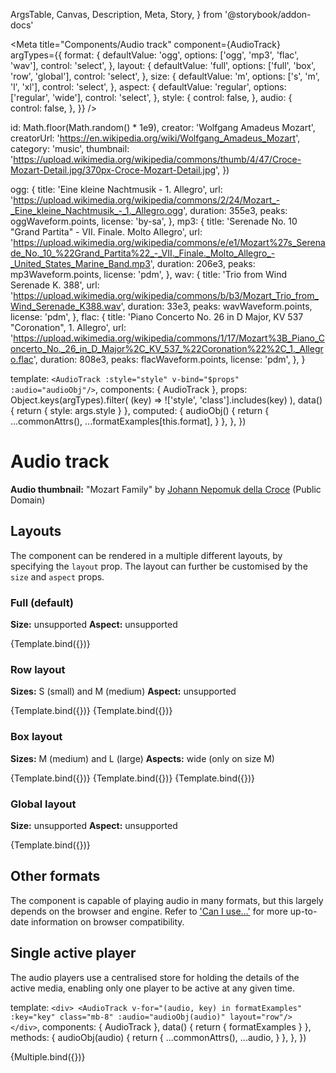   ArgsTable,
  Canvas,
  Description,
  Meta,
  Story,
} from '@storybook/addon-docs'



<Meta
  title="Components/Audio track"
  component={AudioTrack}
  argTypes={{
    format: {
      defaultValue: 'ogg',
      options: ['ogg', 'mp3', 'flac', 'wav'],
      control: 'select',
    },
    layout: {
      defaultValue: 'full',
      options: ['full', 'box', 'row', 'global'],
      control: 'select',
    },
    size: {
      defaultValue: 'm',
      options: ['s', 'm', 'l', 'xl'],
      control: 'select',
    },
    aspect: {
      defaultValue: 'regular',
      options: ['regular', 'wide'],
      control: 'select',
    },
    style: {
      control: false,
    },
    audio: {
      control: false,
    },
  }}
/>

  id: Math.floor(Math.random() * 1e9),
  creator: 'Wolfgang Amadeus Mozart',
  creatorUrl: 'https://en.wikipedia.org/wiki/Wolfgang_Amadeus_Mozart',
  category: 'music',
  thumbnail:
    'https://upload.wikimedia.org/wikipedia/commons/thumb/4/47/Croce-Mozart-Detail.jpg/370px-Croce-Mozart-Detail.jpg',
})

  ogg: {
    title: 'Eine kleine Nachtmusik - 1. Allegro',
    url:
      'https://upload.wikimedia.org/wikipedia/commons/2/24/Mozart_-_Eine_kleine_Nachtmusik_-_1._Allegro.ogg',
    duration: 355e3,
    peaks: oggWaveform.points,
    license: 'by-sa',
  },
  mp3: {
    title: 'Serenade No. 10 "Grand Partita" - VII. Finale. Molto Allegro',
    url:
      'https://upload.wikimedia.org/wikipedia/commons/e/e1/Mozart%27s_Serenade_No._10_%22Grand_Partita%22_-_VII._Finale._Molto_Allegro_-_United_States_Marine_Band.mp3',
    duration: 206e3,
    peaks: mp3Waveform.points,
    license: 'pdm',
  },
  wav: {
    title: 'Trio from Wind Serenade K. 388',
    url:
      'https://upload.wikimedia.org/wikipedia/commons/b/b3/Mozart_Trio_from_Wind_Serenade_K388.wav',
    duration: 33e3,
    peaks: wavWaveform.points,
    license: 'pdm',
  },
  flac: {
    title: 'Piano Concerto No. 26 in D Major, KV 537 "Coronation", 1. Allegro',
    url:
      'https://upload.wikimedia.org/wikipedia/commons/1/17/Mozart%3B_Piano_Concerto_No._26_in_D_Major%2C_KV_537_%22Coronation%22%2C_1._Allegro.flac',
    duration: 808e3,
    peaks: flacWaveform.points,
    license: 'pdm',
  },
}

  template: `<AudioTrack :style="style" v-bind="$props" :audio="audioObj"/>`,
  components: { AudioTrack },
  props: Object.keys(argTypes).filter(
    (key) => !['style', 'class'].includes(key)
  ),
  data() {
    return { style: args.style }
  },
  computed: {
    audioObj() {
      return {
        ...commonAttrs(),
        ...formatExamples[this.format],
      }
    },
  },
})

# Audio track

<Description of={AudioTrack} />

<ArgsTable of={AudioTrack} />

**Audio thumbnail:** "Mozart Family" by
[Johann Nepomuk della Croce](https://en.wikipedia.org/wiki/Johann_Nepomuk_della_Croce)
(Public Domain)

## Layouts

The component can be rendered in a multiple different layouts, by specifying the
`layout` prop. The layout can further be customised by the `size` and `aspect`
props.

### Full (default)

**Size:** unsupported
**Aspect:** unsupported

<Canvas>
  <Story name="Full">{Template.bind({})}</Story>
</Canvas>

### Row layout

**Sizes:** S (small) and M (medium)
**Aspect:** unsupported

<Canvas>
  <Story
    name="Row (small)"
    args={{
      layout: 'row',
      size: 's',
    }}
  >
    {Template.bind({})}
  </Story>
  <Story
    name="Row (medium)"
    args={{
      layout: 'row',
      size: 'm',
    }}
  >
    {Template.bind({})}
  </Story>
</Canvas>

### Box layout

**Sizes:** M (medium) and L (large)
**Aspects:** wide (only on size M)

<Canvas>
  <Story
    name="Box (medium)"
    args={{
      layout: 'box',
      size: 'm',
      style: { width: '256px' },
    }}
  >
    {Template.bind({})}
  </Story>
  <Story
    name="Box (medium, wide)"
    args={{
      layout: 'box',
      size: 'm',
      aspect: 'wide',
      style: { width: '512px' },
    }}
  >
    {Template.bind({})}
  </Story>
  <Story
    name="Box (large)"
    args={{
      layout: 'box',
      size: 'l',
      style: { width: '512px' },
    }}
  >
    {Template.bind({})}
  </Story>
</Canvas>

### Global layout

**Size:** unsupported
**Aspect:** unsupported

<Canvas>
  <Story
    name="Global"
    args={{
      layout: 'global',
    }}
  >
    {Template.bind({})}
  </Story>
</Canvas>

## Other formats

The component is capable of playing audio in many formats, but this largely
depends on the browser and engine. Refer to
['Can I use...'](https://caniuse.com/?search=audio%20format) for more up-to-date
information on browser compatibility.

## Single active player

The audio players use a centralised store for holding the details of the active
media, enabling only one player to be active at any given time.

  template: `
    <div>
      <AudioTrack
        v-for="(audio, key) in formatExamples"
        :key="key"
        class="mb-8"
        :audio="audioObj(audio)"
        layout="row"/>
    </div>
  `,
  components: { AudioTrack },
  data() {
    return { formatExamples }
  },
  methods: {
    audioObj(audio) {
      return {
        ...commonAttrs(),
        ...audio,
      }
    },
  },
})

<Canvas>
  <Story name="Multiple">{Multiple.bind({})}</Story>
</Canvas>
